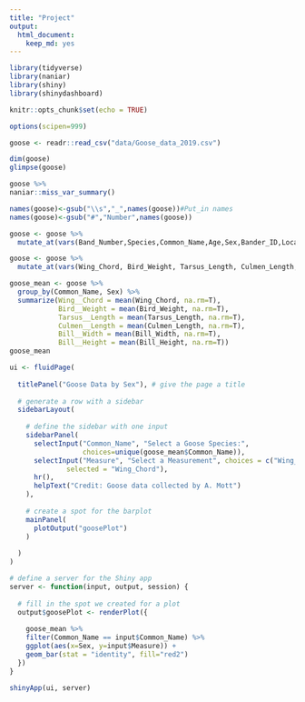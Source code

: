 ```yaml
---
title: "Project"
output: 
  html_document: 
    keep_md: yes
---
```

```r
library(tidyverse)
library(naniar)
library(shiny)
library(shinydashboard)
```

```r
knitr::opts_chunk$set(echo = TRUE)
```
```r
options(scipen=999)
```
```r
goose <- readr::read_csv("data/Goose_data_2019.csv")
```
```r
dim(goose)
glimpse(goose)
```
```r
goose %>% 
naniar::miss_var_summary()
```
```r
names(goose)<-gsub("\\s","_",names(goose))#Put_in names
names(goose)<-gsub("#","Number",names(goose))
```
```r
goose <- goose %>% 
  mutate_at(vars(Band_Number,Species,Common_Name,Age,Sex,Bander_ID,Location,How_Captured,Transmitter_Affixed,Cloacal_Swab,Blood_Sample_Taken, Transmitter_ID,Aux_Marker_Type,Season), as.factor)
```
```r
goose <- goose %>% 
  mutate_at(vars(Wing_Chord, Bird_Weight, Tarsus_Length, Culmen_Length, Bill_Width, Bill_Height), as.numeric)
```

```r
goose_mean <- goose %>% 
  group_by(Common_Name, Sex) %>% 
  summarize(Wing__Chord = mean(Wing_Chord, na.rm=T),
            Bird__Weight = mean(Bird_Weight, na.rm=T),
            Tarsus__Length = mean(Tarsus_Length, na.rm=T),
            Culmen__Length = mean(Culmen_Length, na.rm=T),
            Bill__Width = mean(Bill_Width, na.rm=T),
            Bill__Height = mean(Bill_Height, na.rm=T))
goose_mean
```

```r
ui <- fluidPage(    
  
  titlePanel("Goose Data by Sex"), # give the page a title
  
  # generate a row with a sidebar
  sidebarLayout(      
    
    # define the sidebar with one input
    sidebarPanel(
      selectInput("Common_Name", "Select a Goose Species:", 
                  choices=unique(goose_mean$Common_Name)),
      selectInput("Measure", "Select a Measurement", choices = c("Wing__Chord", "Bird__Weight", "Tarsus__Length", "Culmen__Length", "Bill__Width", "Bill__Height"), 
              selected = "Wing_Chord"),
      hr(),
      helpText("Credit: Goose data collected by A. Mott")
    ),
    
    # create a spot for the barplot
    mainPanel(
      plotOutput("goosePlot")  
    )
    
  )
)

# define a server for the Shiny app
server <- function(input, output, session) {
  
  # fill in the spot we created for a plot
  output$goosePlot <- renderPlot({
    
    goose_mean %>% 
    filter(Common_Name == input$Common_Name) %>% 
    ggplot(aes(x=Sex, y=input$Measure)) + 
    geom_bar(stat = "identity", fill="red2")
  })
}

shinyApp(ui, server)
```


